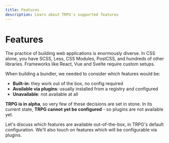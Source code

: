```yaml
---
title: Features
description: Learn about TRPG's supported features
---
```



# Features

The practice of building web applications is enormously diverse. In CSS alone, you have SCSS, Less, CSS Modules, PostCSS, and hundreds of other libraries. Frameworks like React, Vue and Svelte require custom setups.

When building a bundler, we needed to consider which features would be:

- **Built-in**: they work out of the box, no config required
- **Available via plugins**: usually installed from a registry and configured
- **Unavailable**: not available at all

**TRPG is in alpha**, so very few of these decisions are set in stone. In its current state, **TRPG cannot yet be configured** - so plugins are not available yet.

Let's discuss which features are available out-of-the-box, in TRPG's default configuration. We'll also touch on features which will be configurable via plugins.

<TRPGFeatures />
